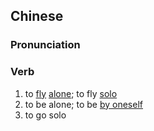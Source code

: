 {{also|单飞}}
==Chinese==
{{zh-forms|s=单飞}}

===Pronunciation===
{{zh-pron
|m=dānfēi
|cat=v
}}

===Verb===
{{zh-verb}}

# to [[fly]] [[alone]]; to fly [[solo]]
# to be alone; to be [[by oneself]]
# to go solo {{qualifier|of band members becoming solo artists}}